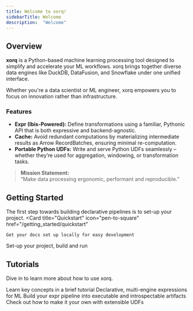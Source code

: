 ```yaml
---
title: Welcome to xorq!
sidebarTitle: Welcome
description:  "Welcome"
---
```


## Overview

**xorq** is a Python-based machine learning processing tool designed to
simplify and accelerate your ML workflows. xorq brings together diverse data
engines like DuckDB, DataFusion, and Snowflake under one unified interface.

Whether you're a data scientist or ML engineer, xorq empowers you to focus on
innovation rather than infrastructure.

### Features

- **Expr (Ibis-Powered):** Define transformations using a familiar, Pythonic
  API that is both expressive and backend-agnostic.
- **Cache:** Avoid redundant computations by materializing intermediate results
  as Arrow RecordBatches, ensuring minimal re-computation.
- **Portable Python UDFs:** Write and serve Python UDFs seamlessly –
  whether they’re used for aggregation, windowing, or transformation tasks.

> **Mission Statement:**  
> “Make data processing ergonomic, performant and reproducible.”

## Getting Started

The first step towards building declarative pipelines is to set-up your project.
<CardGroup cols={2}>
  <Card
    title="Quickstart"
    icon="pen-to-square"
    href="/getting_started/quickstart"
  >
    Get your docs set up locally for easy development
  </Card>
  <Card
    title="Using the CLI"
    icon="image"
    href="/getting_started/cli"
  >
    Set-up your project, build and run

  </Card>
</CardGroup>

## Tutorials

Dive in to learn more about how to use xorq.

<CardGroup cols={2}>
  <Card
    title="10-minutes tour of xorq"
    icon="palette"
    href="/tutorials/10_minutes_tour"
  >
    Learn key concepts in a brief tutorial
  </Card>
  <Card
    title="Pipelines as Expressions"
    icon="code"
    href="/tutorials/pipelines_as_expressions"
  >
    Declarative, multi-engine expressions for ML
  </Card>
  <Card
    title="Build & Run"
    icon="screwdriver-wrench"
    href="/tutorials/build_and_run"
  >
    Build your expr pipeline into executable and introspectable artifacts
  </Card>
  <Card
    title="UD(X)F"
    icon="stars"
    href="/tutorials/udxf"
  >
    Check out how to make it your own with extensible UDFs
  </Card>
</CardGroup>

